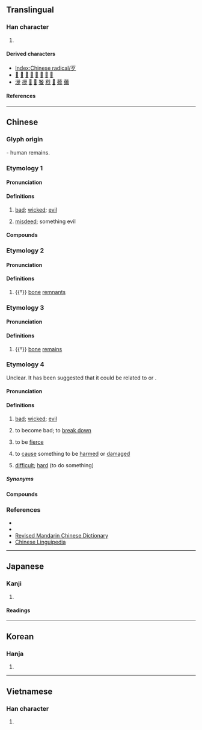 {{also|歺}}
{{character info}}
{{character info|⽍}}
==Translingual==
{{stroke order|type=animate}}

===Han character===
{{Han char|rn=78|rad=歹|as=00|sn=4|four=10207|canj=MNI|ids=⿱一夕}}

# {{mul-kangxi radical-def}}

====Derived characters====
* [[Index:Chinese radical/歹]]
* [[𠯪]] [[𢗚]] [[𢪰]] [[𣲠]] [[列]] [[肂]] [[飱]] [[夙]]
* [[㳨]] [[㭮]] [[𣟃]] [[𧍐]] [[䬸]] [[煭]] [[𣱚]] [[薤]] [[薚]]

====References====
{{Han ref|kx=0578.150|dkj=16359|dj=0969.070|hdz=21379.140|uh=6B79}}

----

==Chinese==

===Glyph origin===
{{Han etym}}
{{liushu|p}} - human remains.

===Etymology 1===
{{zh-forms|alt=𣦶,䚟}}
{{rfe|zh|From Mongolian? [https://core.ac.uk/download/pdf/72751216.pdf] [https://zhuanlan.zhihu.com/p/30354338]}}

====Pronunciation====
{{zh-pron
|m=dǎi
|c=daai2
|h=pfs=tái
|mn=tái
|mn-t=dai2
|w=2te
|mc=
|oc=
|ma=
|cat=a,n
}}

====Definitions====
{{zh-hanzi}}

# [[bad]]; [[wicked]]; [[evil]]
#: {{zh-x|歹意|'''malicious''' intent}}
# [[misdeed]]; something evil
#: {{zh-x|為{wéi}非作歹|to do '''evil'''}}

====Compounds====
{{zh-der|三好兩歹|做好做歹|好歹|不識好歹|心歹|好說歹說|作歹|不知好歹|不分好歹|歹鬥毛|歹命|歹做出|歹人|歹婆娘|歹事|歹不中|為非作歹|歹徒橫行|歹話|歹徒|歹鬥|生非作歹|有個好歹|放歹|歹心|歹口|歹事頭|歹毒|歹戲拖棚|歹意|歹生活|莽古歹|說好說歹|低歹|作好作歹|作歹為非|口歹|好共歹|忙古歹|惡歹子|杭好杭歹|沒好沒歹|無道歹|知好歹|詭歹|說好嫌歹|賴歹}}

===Etymology 2===
{{zh-forms|alt=歺,𣦵,𡰮}}

====Pronunciation====
{{zh-pron
|m=è
|c=ngaat6,aat3
|mc=y
|oc=y
|cat=n
}}

====Definitions====
{{zh-hanzi}}

# {{†}} [[bone]] [[remnant]]s

===Etymology 3===

====Pronunciation====
{{zh-pron
|m=jīng
|cat=n
}}

====Definitions====
{{zh-hanzi}}

# {{†}} [[bone]] [[remains]]

===Etymology 4===
{{zh-forms|alt=否,壞,痞}}
Unclear. It has been suggested that it could be related to {{zh-l|否|pǐ|evil}} or {{zh-l|痞|pǐ|rascal; evil}}.

====Pronunciation====
{{zh-pron
|mn=xm,zz,tw:pháiⁿ/ml,jj,ph,sg:phái
|mn-t=pai2
|cat=a,v
}}

====Definitions====
{{zh-hanzi}}

# {{lb|zh|Hokkien|Teochew}} [[bad]]; [[wicked]]; [[evil]]
#: {{zh-x|歹勢{sè}|excuse me (lit. '''bad''' feeling)|MN}}
# {{lb|zh|Hokkien}} to become bad; to [[break down]]
#: {{zh-x|冷氣 歹 %去 %矣！|The air conditioner '''broke down'''!|MN}}
# {{lb|zh|Hokkien}} to be [[fierce]]
#: {{zh-x|你 無代無誌 歹 我 創 啥？|Why are you '''being fierce''' to me for no reason?|MN}}
# {{lb|zh|Hokkien}} to [[cause]] something to be [[harmed]] or [[damaged]]
#: {{zh-x|我 食-歹 腹肚，所以 下晡 著 請假。|I '''became sick''' because of bad food, so I have to take my afternoon off.|MN}}
# {{lb|zh|Hokkien}} [[difficult]]; [[hard]] (to do something)
#: {{zh-x|落雨 的 時陣，這{chit} 條{tiâu} 路 就{tō} 變 甲 真 歹 行。|When it rains, the road becomes really '''difficult''' to walk on.|MN}}

=====Synonyms=====
{{zh-dial|壞}}
{{zh-dial|壞-2}}
{{zh-dial|難}}

====Compounds====
{{zh-der|歹勢:pháiⁿ-sè|做歹|好歹:hó-pháiⁿ|拍歹|歹人:pháiⁿ-lâng|歹代|歹價|歹剃頭|歹吉兆|歹命|歹命人|歹喙|歹喙斗|歹囝|歹天|歹年冬|歹徒:pháiⁿ-tô͘|歹心|歹性地|歹意|歹手爪|歹扭搦|歹日|歹款|歹死|歹物|歹物仔|歹症頭|歹癖|歹看|歹看相|歹看面|歹睏|歹積德|歹空|歹紡|歹聲嗽|歹聽|歹育飼|歹腹肚|歹話|歹講|歹路|歹運|歹銅舊錫|歹面|歹面相看|歹食:pháiⁿ-chia̍h|歹𤆬頭|𣍐歹|歹竹出好筍:pháiⁿ tek chhut hó sún}}

===References===
* {{thcwd|817}}
* {{thcwda|297}}
* [http://dict.revised.moe.edu.tw/ Revised Mandarin Chinese Dictionary]
* [https://web.archive.org/web/20161012150731/http://chinese-linguipedia.org/clk/search/%E6%AD%B9/94114/189440 Chinese Linguipedia]

----

==Japanese==

===Kanji===
{{ja-kanji|grade=|rs=歹00}}

# {{rfdef|ja|sort=歹00}}

====Readings====
{{ja-readings
|on=がつ, あつ, がち
|kun=わるい, かばねへん
}}

----

==Korean==

===Hanja===
{{ko-hanja|hangeul=[[알]], [[대]]|eumhun=|rv=al, dae|mr=al, tae|y=al, tay}}

# {{rfdef|ko|sort=歹00}}

----

==Vietnamese==

===Han character===
{{vi-readings|rs=歹00|reading=[[ngạt]], [[đãi]], [[ngặt]]}}

# {{rfdef|vi|sort=歹00}}

[[Category:CJKV radicals| ]]